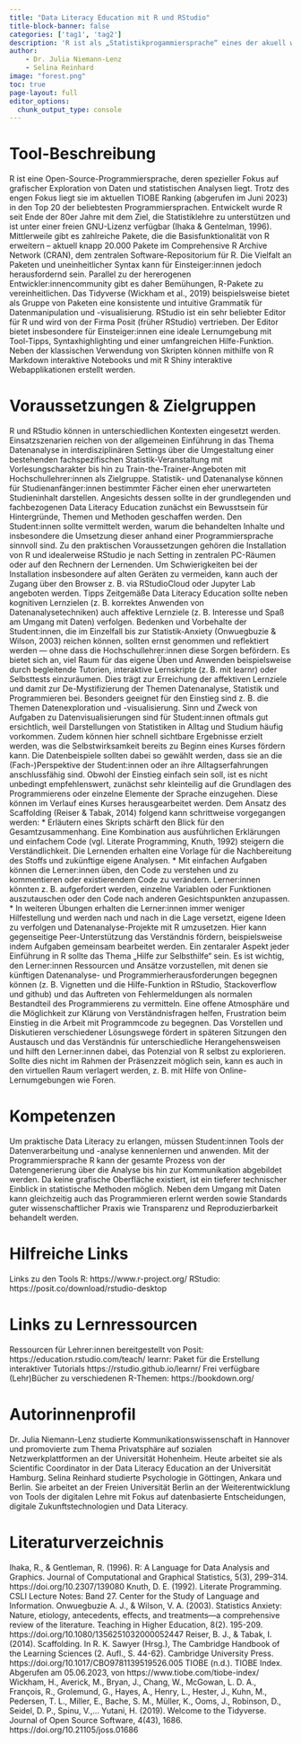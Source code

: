 ```yaml
---
title: "Data Literacy Education mit R und RStudio"
title-block-banner: false
categories: ['tag1', 'tag2']
description: 'R ist als „Statistikprogammiersprache“ eines der akuell wichtigsten Tools der praktischen Datenanalyse und somit grundlegend für angewandte Data Literacy. RStudio ist ein weitverbreiteter Editor für diese Sprache und eine ideale Lernumgebung, um nicht nur einen Einblick in Datenanalyse und Statistik, sondern gleichzeitig auch in die Welt des Programmierens zu erlangen. Hier wird ein kurzer Überblick über die Tools sowie Tipps zur Vermittlung in der Hochschullehre gegeben.'
author: 
    - Dr. Julia Niemann-Lenz
    - Selina Reinhard
image: "forest.png"
toc: true
page-layout: full
editor_options: 
  chunk_output_type: console
---
```


# Tool-Beschreibung

R ist eine Open-Source-Programmiersprache, deren spezieller Fokus auf grafischer Exploration von Daten und statistischen Analysen liegt. Trotz des engen Fokus liegt sie im aktuellen TIOBE Ranking (abgerufen im Juni 2023) in den Top 20 der beliebtesten Programmiersprachen. Entwickelt wurde R seit Ende der 80er Jahre mit dem Ziel, die Statistiklehre zu unterstützen und ist unter einer freien GNU-Lizenz verfügbar (Ihaka & Gentelman, 1996). Mittlerweile gibt es zahlreiche Pakete, die die Basisfunktionalität von R erweitern – aktuell knapp 20.000 Pakete im Comprehensive R Archive Network (CRAN), dem zentralen Software-Repositorium für R. Die Vielfalt an Paketen und uneinheitlicher Syntax kann für Einsteiger:innen jedoch herausfordernd sein. Parallel zu der hererogenen Entwickler:innencommunity gibt es daher Bemühungen, R-Pakete zu vereinheitlichen. Das Tidyverse (Wickham et al., 2019) beispielsweise bietet als Gruppe von Paketen eine konsistente und intuitive Grammatik für Datenmanipulation und -visualisierung.
RStudio ist ein sehr beliebter Editor für R und wird von der Firma Posit (früher RStudio) vertrieben. Der Editor bietet insbesondere für Einsteiger:innen eine ideale Lernumgebung mit Tool-Tipps, Syntaxhighlighting und einer umfangreichen Hilfe-Funktion. Neben der klassischen Verwendung von Skripten können mithilfe von R Markdown interaktive Notebooks und mit R Shiny interaktive Webapplikationen erstellt werden.

# Voraussetzungen & Zielgruppen

R und RStudio können in unterschiedlichen Kontexten eingesetzt werden. Einsatzszenarien reichen von der allgemeinen Einführung in das Thema Datenanalyse in interdisziplinären Settings über die Umgestaltung einer bestehenden fachspezifischen Statistik-Veranstaltung mit Vorlesungscharakter bis hin zu Train-the-Trainer-Angeboten mit Hochschullehrer:innen als Zielgruppe. 
Statistik- und Datenanalyse können für Studienanfänger:innen bestimmter Fächer einen eher unerwarteten Studieninhalt darstellen. Angesichts dessen sollte in der grundlegenden und fachbezogenen Data Literacy Education zunächst ein Bewusstsein für Hintergründe, Themen und Methoden geschaffen werden. Den Student:innen sollte vermittelt werden, warum die behandelten Inhalte und insbesondere die Umsetzung dieser anhand einer Programmiersprache sinnvoll sind.
Zu den praktischen Voraussetzungen gehören die Installation von R und idealerweise RStudio je nach Setting in zentralen PC-Räumen oder auf den Rechnern der Lernenden. Um Schwierigkeiten bei der Installation insbesondere auf alten Geräten zu vermeiden, kann auch der Zugang über den Browser z. B. via RStudioCloud oder Jupyter Lab angeboten werden.
Tipps
Zeitgemäße Data Literacy Education sollte neben kognitiven Lernzielen (z. B. korrektes Anwenden von Datenanalysetechniken) auch affektive Lernziele (z. B. Interesse und Spaß am Umgang mit Daten) verfolgen. Bedenken und Vorbehalte der Student:innen, die im Einzelfall bis zur Statistik-Anxiety (Onwuegbuzie & Wilson, 2003) reichen können, sollten ernst genommen und reflektiert werden — ohne dass die Hochschullehrer:innen diese Sorgen befördern.
Es bietet sich an, viel Raum für das eigene Üben und Anwenden beispielsweise durch begleitende Tutorien, interaktive Lernskripte (z. B. mit learnr) oder Selbsttests einzuräumen. Dies trägt zur Erreichung der affektiven Lernziele und damit zur De-Mystifizierung der Themen Datenanalyse, Statistik und Programmieren bei. 
Besonders geeignet für den Einstieg sind z. B. die Themen Datenexploration und -visualisierung. Sinn und Zweck von Aufgaben zu Datenvisualisierungen sind für Student:innen oftmals gut ersichtlich, weil Darstellungen von Statistiken in Alltag und Studium häufig vorkommen. Zudem können hier schnell sichtbare Ergebnisse erzielt werden, was die Selbstwirksamkeit bereits zu Beginn eines Kurses fördern kann. Die Datenbeispiele sollten dabei so gewählt werden, dass sie an die (Fach-)Perspektive der Student:innen oder an ihre Alltagserfahrungen anschlussfähig sind.
Obwohl der Einstieg einfach sein soll, ist es nicht unbedingt empfehlenswert, zunächst sehr kleinteilig auf die Grundlagen des Programmierens oder einzelne Elemente der Sprache einzugehen. Diese können im Verlauf eines Kurses herausgearbeitet werden. Dem Ansatz des Scaffolding (Reiser & Tabak, 2014) folgend kann schrittweise vorgegangen werden:
*	Erläutern eines Skripts schärft den Blick für den Gesamtzusammenhang. Eine Kombination aus ausführlichen Erklärungen und einfachem Code (vgl. Literate Programming, Knuth, 1992) steigern die Verständlichkeit. Die Lernenden erhalten eine Vorlage für die Nachbereitung des Stoffs und zukünftige eigene Analysen. 
*	Mit einfachen Aufgaben können die Lerner:innen üben, den Code zu verstehen und zu kommentieren oder existierendem Code zu verändern. Lerner:innen könnten z. B. aufgefordert werden, einzelne Variablen oder Funktionen auszutauschen oder den Code nach anderen Gesichtspunkten anzupassen. 
*	In weiteren Übungen erhalten die Lerner:innen immer weniger Hilfestellung und werden nach und nach in die Lage versetzt, eigene Ideen zu verfolgen und Datenanalyse-Projekte mit R umzusetzen. Hier kann gegenseitige Peer-Unterstützung das Verständnis fördern, beispielsweise indem Aufgaben gemeinsam bearbeitet werden.
Ein zentaraler Aspekt jeder Einführung in R sollte das Thema „Hilfe zur Selbsthilfe“ sein. Es ist wichtig, den Lerner:innen Ressourcen und Ansätze vorzustellen, mit denen sie künftigen Datenanalyse- und Programmierherausforderungen begegnen können (z. B. Vignetten und die Hilfe-Funktion in RStudio, Stackoverflow und github) und das Auftreten von Fehlermeldungen als normalen Bestandteil des Programmierens zu vermitteln. Eine offene Atmosphäre und die Möglichkeit zur Klärung von Verständnisfragen helfen, Frustration beim Einstieg in die Arbeit mit Programmcode zu begegnen. 
Das Vorstellen und Diskutieren verschiedener Lösungswege fördert in späteren Sitzungen den Austausch und das Verständnis für unterschiedliche Herangehensweisen und hilft den Lerner:innen dabei, das Potenzial von R selbst zu explorieren. Sollte dies nicht im Rahmen der Präsenzzeit möglich sein, kann es auch in den virtuellen Raum verlagert werden, z. B. mit Hilfe von Online-Lernumgebungen wie Foren.

# Kompetenzen

Um praktische Data Literacy zu erlangen, müssen Student:innen Tools der Datenverarbeitung und -analyse kennenlernen und anwenden. Mit der Programmiersprache R kann der gesamte Prozess von der Datengenerierung über die Analyse bis hin zur Kommunikation abgebildet werden. Da keine grafische Oberfläche existiert, ist ein tieferer technischer Einblick in statistische Methoden möglich. Neben dem Umgang mit Daten kann gleichzeitig auch das Programmieren erlernt werden sowie Standards guter wissenschaftlicher Praxis wie Transparenz und Reproduzierbarkeit behandelt werden. 

# Hilfreiche Links  

Links zu den Tools
R: https://www.r-project.org/
RStudio: https://posit.co/download/rstudio-desktop

# Links zu Lernressourcen  

Ressourcen für Lehrer:innen bereitgestellt von Posit: https://education.rstudio.com/teach/
learnr: Paket für die Erstellung interaktiver Tutorials
https://rstudio.github.io/learnr/
Frei verfügbare (Lehr)Bücher zu verschiedenen R-Themen:
https://bookdown.org/

# Autorinnenprofil

Dr. Julia Niemann-Lenz studierte Kommunikationswissenschaft in Hannover und promovierte zum Thema Privatsphäre auf sozialen Netzwerkplattformen an der Universität Hohenheim. Heute arbeitet sie als Scientific Coordinator in der Data Literacy Education an der Universität Hamburg.
Selina Reinhard studierte Psychologie in Göttingen, Ankara und Berlin. Sie arbeitet an der Freien Universität Berlin an der Weiterentwicklung von Tools der digitalen Lehre mit Fokus auf datenbasierte Entscheidungen, digitale Zukunftstechnologien und Data Literacy. 

# Literaturverzeichnis

Ihaka, R., & Gentleman, R. (1996). R: A Language for Data Analysis and Graphics. Journal of Computational and Graphical Statistics, 5(3), 299–314. https://doi.org/10.2307/139080
Knuth, D. E. (1992). Literate Programming. CSLI Lecture Notes: Band 27. Center for the Study of Language and Information.
Onwuegbuzie A. J., & Wilson, V. A. (2003). Statistics Anxiety: Nature, etiology, antecedents, effects, and treatments—a comprehensive review of the literature. Teaching in Higher Education, 8(2). 195-209. https://doi.org/10.1080/1356251032000052447
Reiser, B. J., & Tabak, I. (2014). Scaffolding. In R. K. Sawyer (Hrsg.), The Cambridge Handbook of the Learning Sciences (2. Aufl., S. 44-62). Cambridge University Press. https://doi.org/10.1017/CBO9781139519526.005
TIOBE (n.d.). TIOBE Index. Abgerufen am 05.06.2023, von https://www.tiobe.com/tiobe-index/
Wickham, H., Averick, M., Bryan, J., Chang, W., McGowan, L. D. A., François, R., Grolemund, G., Hayes, A., Henry, L., Hester, J., Kuhn, M., Pedersen, T. L., Miller, E., Bache, S. M., Müller, K., Ooms, J., Robinson, D., Seidel, D. P., Spinu, V.,... Yutani, H. (2019). Welcome to the Tidyverse. Journal of Open Source Software, 4(43), 1686. https://doi.org/10.21105/joss.01686


